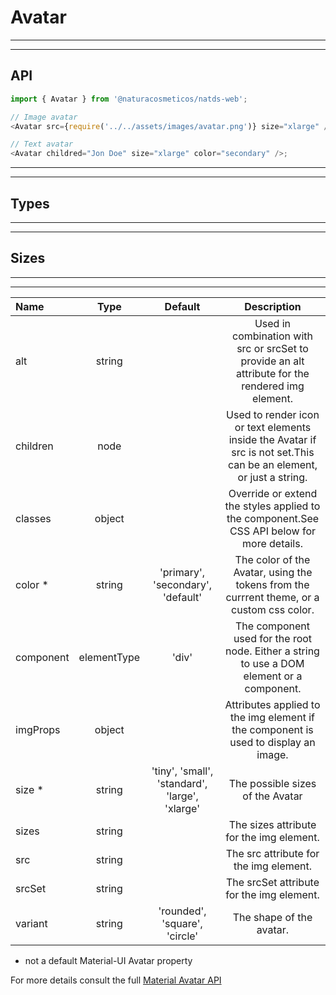 
# Avatar

---

---

## API

```js highlight-line="2"
import { Avatar } from '@naturacosmeticos/natds-web';

// Image avatar
<Avatar src={require('../../assets/images/avatar.png')} size="xlarge" />;

// Text avatar
<Avatar childred="Jon Doe" size="xlarge" color="secondary" />;
```

---

---

## Types
<Preview>
  <Provider theme={themes.natura.light}>
    <div style={{ padding: '20px', display: 'flex' }}>
      <div style={{ marginRight: '20px' }}>
        <Avatar src={require('../../assets/images/1.png')} />
      </div>
      <div style={{ marginRight: '20px' }}>
        <Avatar src={require('../../assets/images/avatar.png')} />
      </div>
      <div style={{ marginRight: '20px' }}>
        <Avatar children="XD" />
      </div>
    </div>
  </Provider>
</Preview>

---

---

## Sizes
<Preview>
  <Provider theme={themes.natura.light}>
    <div style={{ padding: '20px', display: 'flex' }}>
      <div style={{ marginRight: '20px' }}>
        <Avatar src={require('../../assets/images/1.png')} size="tiny" />
      </div>
      <div style={{ marginRight: '20px' }}>
        <Avatar src={require('../../assets/images/1.png')} size="small" />
      </div>
      <div style={{ marginRight: '20px' }}>
        <Avatar src={require('../../assets/images/1.png')} size="standard" />
      </div>
      <div style={{ marginRight: '20px' }}>
        <Avatar src={require('../../assets/images/1.png')} size="large" />
      </div>
      <div style={{ marginRight: '20px' }}>
        <Avatar src={require('../../assets/images/1.png')} size="xlarge" />
      </div>
      <div style={{ marginRight: '20px' }}>
        <Avatar children="XD" size="tiny" />
      </div>
      <div style={{ marginRight: '20px' }}>
        <Avatar children="XD" size="small" />
      </div>
      <div style={{ marginRight: '20px' }}>
        <Avatar children="XD" size="standard" />
      </div>
      <div style={{ marginRight: '20px' }}>
        <Avatar children="XD" size="large" />
      </div>
      <div style={{ marginRight: '20px' }}>
        <Avatar children="XD" size="xlarge" />
      </div>
    </div>
  </Provider>
</Preview>

---

---

| Name                      | Type               | Default                                        | Description
| :--                       | :-:                | :-:                                            | :-:
| alt                       | string             |                                                | Used in combination with src or srcSet to provide an alt attribute for the rendered img element.
| children                  | node               |                                                | Used to render icon or text elements inside the Avatar if src is not set.This can be an element, or just a string.
| classes                   | object             |                                                | Override or extend the styles applied to the component.See CSS API below for more details.
| color *                   | string             | 'primary', 'secondary', 'default'              | The color of the Avatar, using the tokens from the currrent theme, or a custom css color.
| component                 | elementType        | 'div'                                          | The component used for the root node. Either a string to use a DOM element or a component.
| imgProps                  | object             |                                                | Attributes applied to the img element if the component is used to display an image.
| size *                    | string             | 'tiny', 'small', 'standard', 'large', 'xlarge' | The possible sizes of the Avatar
| sizes                     | string             |                                                | The sizes attribute for the img element.
| src                       | string             |                                                | The src attribute for the img element.
| srcSet                    | string             |                                                | The srcSet attribute for the img element.
| variant                   | string             | 'rounded', 'square', 'circle'                  | The shape of the avatar.

* not a default Material-UI Avatar property

For more details consult the full [Material Avatar API](https://material-ui.com/api/avatar/)
